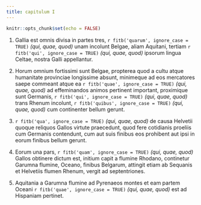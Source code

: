 ```yaml
---
title: capitulum I
---
```


```r
knitr::opts_chunk$set(echo = FALSE)
```

(@) Gallia est omnis divisa in partes tres, `r fitb('quarum', ignore_case = TRUE)` _(qui, quae, quod)_ unam incolunt Belgae, aliam Aquitani, tertiam `r fitb('qui', ignore_case = TRUE)` _(qui, quae, quod)_ ipsorum lingua Celtae, nostra Galli appellantur.

(@) Horum omnium fortissimi sunt Belgae, propterea quod a cultu atque humanitate provinciae longissime absunt, minimeque ad eos mercatores saepe commeant atque ea `r fitb('quae', ignore_case = TRUE)` _(qui, quae, quod)_ ad effeminandos animos pertinent important, proximique sunt Germanis, `r fitb('qui', ignore_case = TRUE)` _(qui, quae, quod)_ trans Rhenum incolunt, `r fitb('quibus', ignore_case = TRUE)` _(qui, quae, quod)_ cum continenter bellum gerunt.


(@) `r fitb('qua', ignore_case = TRUE)` _(qui, quae, quod)_ de causa Helvetii quoque reliquos Gallos virtute praecedunt, quod fere cotidianis proeliis cum Germanis contendunt, cum aut suis finibus eos prohibent aut ipsi in eorum finibus bellum gerunt.


(@) Eorum una pars, `r fitb('quam', ignore_case = TRUE)` _(qui, quae, quod)_ Gallos obtinere dictum est, initium capit a flumine Rhodano, continetur Garumna flumine, Oceano, finibus Belgarum, attingit etiam ab Sequanis et Helvetiis flumen Rhenum, vergit ad septentriones.

(@) Aquitania a Garumna flumine ad Pyrenaeos montes et eam partem Oceani `r fitb('quae', ignore_case = TRUE)` _(qui, quae, quod)_ est ad Hispaniam pertinet.
